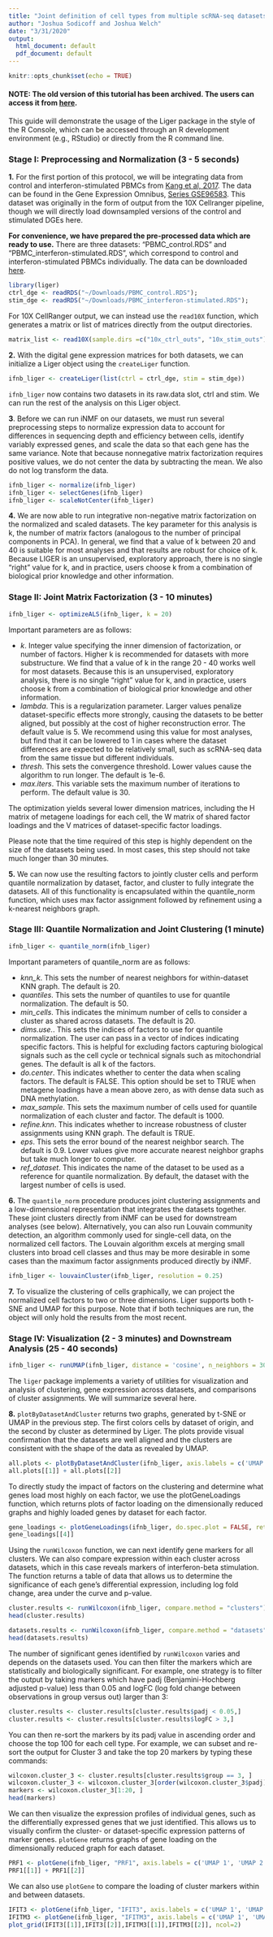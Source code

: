 ```yaml
---
title: "Joint definition of cell types from multiple scRNA-seq datasets"
author: "Joshua Sodicoff and Joshua Welch"
date: "3/31/2020"
output:
  html_document: default
  pdf_document: default
---
```


```r
knitr::opts_chunk$set(echo = TRUE)
```


#### NOTE: The old version of this tutorial has been archived. The users can access it from [here](https://macoskolab.github.io/liger/walkthrough_pbmc.html).

This guide will demonstrate the usage of the Liger package in the style of the R Console, which can be accessed through an R development environment (e.g., RStudio) or directly from the R command line.

### Stage I: Preprocessing and Normalization (3 - 5 seconds)

**1.** For the first portion of this protocol, we will be integrating data from control and interferon-stimulated PBMCs from [Kang et al, 2017](https://www.nature.com/articles/nbt.4042). The data can be found in the Gene Expression Omnibus, [Series GSE96583](https://www.ncbi.nlm.nih.gov/geo/query/acc.cgi?acc=GSE96583). This dataset was originally in the form of output from the 10X Cellranger pipeline, though we will directly load downsampled versions of the control and stimulated DGEs here.

**For convenience, we have prepared the pre-processed data which are ready to use.** There are three datasets: "PBMC_control.RDS" and "PBMC_interferon-stimulated.RDS", which correspond to control and interferon-stimulated PBMCs individually. The data can be downloaded [here](https://www.dropbox.com/sh/u94ib3dkf9pb6nd/AABemvnxDgKDGRs8Ek5QGlXWa?dl=0).

```r
library(liger)
ctrl_dge <- readRDS("~/Downloads/PBMC_control.RDS");
stim_dge <- readRDS("~/Downloads/PBMC_interferon-stimulated.RDS");
```

For 10X CellRanger output, we can instead use the `read10X` function, which generates a matrix or list of matrices directly from the output directories.

```r
matrix_list <- read10X(sample.dirs =c("10x_ctrl_outs", "10x_stim_outs"), sample.names = c("ctrl", "stim"), merge = F);
```

**2.** With the digital gene expression matrices for both datasets, we can initialize a Liger object using the `createLiger` function.

```r
ifnb_liger <- createLiger(list(ctrl = ctrl_dge, stim = stim_dge))
```

`ifnb_liger` now contains two datasets in its raw.data slot, ctrl and stim. We can run the rest of the analysis on this Liger object.

**3**. Before we can run iNMF on our datasets, we must run several preprocessing steps to normalize expression data to account for differences in sequencing depth and efficiency between cells, identify variably expressed genes, and scale the data so that each gene has the same variance. Note that because nonnegative matrix factorization requires positive values, we do not center the data by subtracting the mean. We also do not log transform the data.

```r
ifnb_liger <- normalize(ifnb_liger)
ifnb_liger <- selectGenes(ifnb_liger)
ifnb_liger <- scaleNotCenter(ifnb_liger)
```

**4.** We are now able to run integrative non-negative matrix factorization on the normalized and scaled datasets. The key parameter for this analysis is k, the number of matrix factors (analogous to the number of principal components in PCA). In general, we find that a value of k between 20 and 40 is suitable for most analyses and that results are robust for choice of k. Because LIGER is an unsupervised, exploratory approach, there is no single “right” value for k, and in practice, users choose k from a combination of biological prior knowledge and other information.

### Stage II: Joint Matrix Factorization (3 - 10 minutes)

```r
ifnb_liger <- optimizeALS(ifnb_liger, k = 20)
```

Important parameters are as follows:

* *k*. Integer value specifying the inner dimension of factorization, or number of factors. Higher k is recommended for datasets with more substructure. We find that a value of k in the range 20 - 40 works well for most datasets. Because this is an unsupervised, exploratory analysis, there is no single “right” value for k, and in practice, users choose k from a combination of biological prior knowledge and other information.
* *lambda*. This is a regularization parameter. Larger values penalize dataset-specific effects more strongly, causing the datasets to be better aligned, but possibly at the cost of higher reconstruction error. The default value is 5. We recommend using this value for most analyses, but find that it can be lowered to 1 in cases where the dataset differences are expected to be relatively small, such as scRNA-seq data from the same tissue but different individuals.
* *thresh*. This sets the convergence threshold. Lower values cause the algorithm to run longer. The default is 1e-6.
* *max.iters*. This variable sets the maximum number of iterations to perform. The default value is 30.

The optimization yields several lower dimension matrices, including the H matrix of metagene loadings for each cell, the W matrix of shared factor loadings and the V matrices of dataset-specific factor loadings.

Please note that the time required of this step is highly dependent on the size of the datasets being used. In most cases, this step should not take much longer than 30 minutes.

**5.** We can now use the resulting factors to jointly cluster cells and perform quantile normalization by dataset, factor, and cluster to fully integrate the datasets. All of this functionality is encapsulated within the quantile_norm function, which uses max factor assignment followed by refinement using a k-nearest neighbors graph.

### Stage III: Quantile Normalization and Joint Clustering (1 minute)

```r
ifnb_liger <- quantile_norm(ifnb_liger)
```

Important parameters of quantile_norm are as follows:

* *knn_k*. This sets the number of nearest neighbors for within-dataset KNN graph. The default is 20.
* *quantiles*. This sets the number of quantiles to use for quantile normalization. The default is 50.
* *min_cells*. This indicates the minimum number of cells to consider a cluster as shared across datasets. The default is 20.
* *dims.use.*. This sets the indices of factors to use for quantile normalization. The user can pass in a vector of indices indicating specific factors. This is helpful for excluding factors capturing biological signals such as the cell cycle or technical signals such as mitochondrial genes. The default is all k of the factors. 
* *do.center*. This indicates whether to center the data when scaling factors. The default is FALSE. This option should be set to TRUE when metagene loadings have a mean above zero, as with dense data such as DNA methylation.
* *max_sample*. This sets the maximum number of cells used for quantile normalization of each cluster and factor. The default is 1000.
* *refine.knn*. This indicates whether to increase robustness of cluster assignments using KNN graph. The default is TRUE.
* *eps*. This sets the error bound of the nearest neighbor search. The default is 0.9. Lower values give more accurate nearest neighbor graphs but take much longer to computer.
* *ref_dataset*. This indicates the name of the dataset to be used as a reference for quantile normalization. By default, the dataset with the largest number of cells is used.

**6.** The `quantile_norm` procedure produces joint clustering assignments and a low-dimensional representation that integrates the datasets together. These joint clusters directly from iNMF can be used for downstream analyses (see below). Alternatively, you can also run Louvain community detection, an algorithm commonly used for single-cell data, on the normalized cell factors. The Louvain algorithm excels at merging small clusters into broad cell classes and thus may be more desirable in some cases than the maximum factor assignments produced directly by iNMF.

```r
ifnb_liger <- louvainCluster(ifnb_liger, resolution = 0.25)
```

**7.** To visualize the clustering of cells graphically, we can project the normalized cell factors to two or three dimensions. Liger supports both t-SNE and UMAP for this purpose. Note that if both techniques are run, the object will only hold the results from the most recent.

### Stage IV: Visualization (2 - 3 minutes) and Downstream Analysis (25 - 40 seconds)

```r
ifnb_liger <- runUMAP(ifnb_liger, distance = 'cosine', n_neighbors = 30, min_dist = 0.3)
```

The `liger` package implements a variety of utilities for visualization and analysis of clustering, gene expression across datasets, and comparisons of cluster assignments. We will summarize several here.

**8.** `plotByDatasetAndCluster` returns two graphs, generated by t-SNE or UMAP in the previous step. The first colors cells by dataset of origin, and the second by cluster as determined by Liger. The plots provide visual confirmation that the datasets are well aligned and the clusters are consistent with the shape of the data as revealed by UMAP.

```r
all.plots <- plotByDatasetAndCluster(ifnb_liger, axis.labels = c('UMAP 1', 'UMAP 2'), return.plots = T)
all.plots[[1]] + all.plots[[2]]
```

To directly study the impact of factors on the clustering and determine what genes load most highly on each factor, we use the plotGeneLoadings function, which returns plots of factor loading on the dimensionally reduced graphs and highly loaded genes by dataset for each factor.

```r
gene_loadings <- plotGeneLoadings(ifnb_liger, do.spec.plot = FALSE, return.plots = TRUE)
gene_loadings[[4]]
```

Using the `runWilcoxon` function, we can next identify gene markers for all clusters. We can also compare expression within each cluster across datasets, which in this case reveals markers of interferon-beta stimulation. The function returns a table of data that allows us to determine the significance of each gene’s differential expression, including log fold change, area under the curve and p-value.

```r
cluster.results <- runWilcoxon(ifnb_liger, compare.method = "clusters")
head(cluster.results)
```

```r
datasets.results <- runWilcoxon(ifnb_liger, compare.method = "datasets")
head(datasets.results)
```

The number of significant genes identified by `runWilcoxon` varies and depends on the datasets used. You can then filter the markers which are statistically and biologically significant. For example, one strategy is to filter the output by taking markers which have padj (Benjamini-Hochberg adjusted p-value) less than 0.05 and logFC (log fold change between observations in group versus out) larger than 3:

```r
cluster.results <- cluster.results[cluster.results$padj < 0.05,]
cluster.results <- cluster.results[cluster.results$logFC > 3,]
```

You can then re-sort the markers by its padj value in ascending order and choose the top 100 for each cell type. For example, we can subset and re-sort the output for Cluster 3 and take the top 20 markers by typing these commands:

```r
wilcoxon.cluster_3 <- cluster.results[cluster.results$group == 3, ]
wilcoxon.cluster_3 <- wilcoxon.cluster_3[order(wilcoxon.cluster_3$padj), ]
markers <- wilcoxon.cluster_3[1:20, ]
head(markers)
```

We can then visualize the expression profiles of individual genes, such as the differentially expressed genes that we just identified. This allows us to visually confirm the cluster- or dataset-specific expression patterns of marker genes. `plotGene` returns graphs of gene loading on the dimensionally reduced graph for each dataset.

```r
PRF1 <- plotGene(ifnb_liger, "PRF1", axis.labels = c('UMAP 1', 'UMAP 2'), return.plots = T)
PRF1[[1]] + PRF1[[2]]
```

We can also use `plotGene` to compare the loading of cluster markers within and between datasets.

```r
IFIT3 <- plotGene(ifnb_liger, "IFIT3", axis.labels = c('UMAP 1', 'UMAP 2'), return.plots = TRUE)
IFITM3 <- plotGene(ifnb_liger, "IFITM3", axis.labels = c('UMAP 1', 'UMAP 2'), return.plots = TRUE)
plot_grid(IFIT3[[1]],IFIT3[[2]],IFITM3[[1]],IFITM3[[2]], ncol=2)
```
